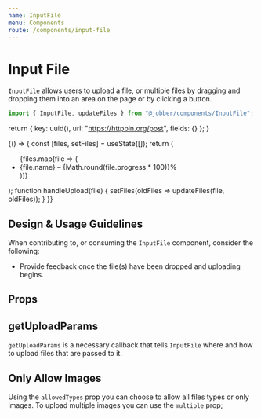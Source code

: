 ```yaml
---
name: InputFile
menu: Components
route: /components/input-file
---
```



# Input File

<ComponentStatus stage="pre" responsive="yes" accessible="yes" />

`InputFile` allows users to upload a file, or multiple files by dragging and
dropping them into an area on the page or by clicking a button.

```ts
import { InputFile, updateFiles } from "@jobber/components/InputFile";
```

  return { key: uuid(), url: "https://httpbin.org/post", fields: {} };
}

<Playground>
  {() => {
    const [files, setFiles] = useState([]);
    return (
      <Content>
        <InputFile
          multiple={true}
          getUploadParams={buildUploadParams}
          onUploadStart={handleUpload}
          onUploadProgress={handleUpload}
          onUploadComplete={handleUpload}
        />
        <ul>
          {files.map(file => (
            <li key={file.key}>
              {file.name} – {Math.round(file.progress * 100)}%
              <ProgressBar
                currentStep={Math.round(file.progress * 100)}
                totalSteps={100}
                size="small"
              />
            </li>
          ))}
        </ul>
      </Content>
    );
    function handleUpload(file) {
      setFiles(oldFiles => updateFiles(file, oldFiles));
    }
  }}
</Playground>

<!--
  It is not necessary to include Design & Usage Guidlelines. Use this section
  to answer common questions and considerations about component usage.
-->

## Design & Usage Guidelines

When contributing to, or consuming the `InputFile` component, consider the
following:

- Provide feedback once the file(s) have been dropped and uploading begins.

## Props

<Props of={InputFile} />

## getUploadParams

`getUploadParams` is a necessary callback that tells `InputFile` where and how
to upload files that are passed to it.

## Only Allow Images

Using the `allowedTypes` prop you can choose to allow all files types or only
images. To upload multiple images you can use the `multiple` prop;

<Playground>
  <Content>
    <InputFile allowedTypes="images" getUploadParams={buildUploadParams} />
    <InputFile
      allowedTypes="images"
      multiple={true}
      getUploadParams={buildUploadParams}
    />
  </Content>
</Playground>
